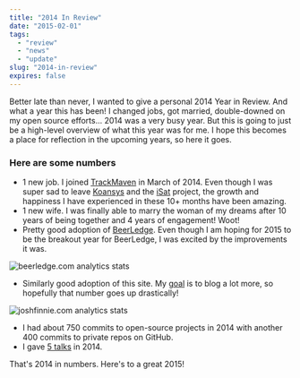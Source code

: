 ```yaml
---
title: "2014 In Review"
date: "2015-02-01"
tags:
  - "review"
  - "news"
  - "update"
slug: "2014-in-review"
expires: false
---
```



Better late than never, I wanted to give a personal 2014 Year in Review.
And what a year this has been!
I changed jobs, got married, double-downed on my open source efforts...
2014 was a very busy year.
But this is going to just be a high-level overview of what this year was for me.
I hope this becomes a place for reflection in the upcoming years, so here it goes.

### Here are some numbers

- 1 new job. I joined [TrackMaven](http://trackmaven.com) in March of 2014. Even though I was super sad to leave [Koansys](http://koansys.com) and the [iSat](http://science.nasa.gov/iSat/) project, the growth and happiness I have experienced in these 10+ months have been amazing.
- 1 new wife. I was finally able to marry the woman of my dreams after 10 years of being together and 4 years of engagement! Woot!
- Pretty good adoption of [BeerLedge](https://www.beerledge.com). Even though I am hoping for 2015 to be the breakout year for BeerLedge, I was excited by the improvements it was.

<img src={beerLedge.src} alt="beerledge.com analytics stats" />

- Similarly good adoption of this site. My [goal](/blog/new-years-resolutions-for-2015-and-2014-review/) is to blog a lot more, so hopefully that number goes up drastically!

<img src={joshFinnie.src} alt="joshfinnie.com analytics stats" />

- I had about 750 commits to open-source projects in 2014 with another 400 commits to private repos on GitHub.
- I gave [5 talks](/talks/) in 2014.

That's 2014 in numbers. Here's to a great 2015!
